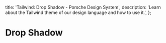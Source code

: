 
  title: 'Tailwind: Drop Shadow - Porsche Design System',
  description: 'Learn about the Tailwind theme of our design language and how to use it.',
};

# Drop Shadow

<ComponentStory story={dropShadowStory} />
